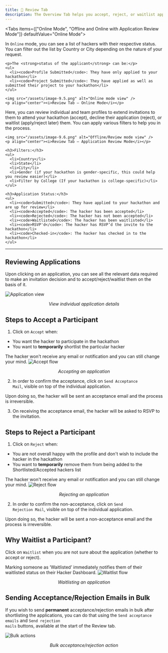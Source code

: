 ```yaml
---
title: 📜 Review Tab
description: The Overview Tab helps you accept, reject, or waitlist applications as per your hackathon guideline.
---
```



<Tabs items={["Online Mode", "Offline and Online with Application Review Mode"]} defaultValue="Online Mode">
  <Tab value="Online Mode">
    <p>
      In <code>Online</code> mode, you can see a list of hackers with their respective status. You can filter out the list by Country or City depending on the nature of your request.
    </p>

    <p>The <strong>status of the applicant</strong> can be:</p>
    <ul>
      <li><code>Profile Submitted</code>: They have only applied to your hackathon</li>
      <li><code>Project Submitted</code>: They have applied as well as submitted their project to your hackathon</li>
    </ul>

    <img src="/assets/image-9.5.png" alt="Online mode view" />
    <p align="center"><i>Review Tab – Online Mode</i></p>
  </Tab>

  <Tab value="Offline and Online with Application Review Mode">
    <p>
      Here, you can review individual and team profiles to extend invitations to them to attend your hackathon (accept), decline their application (reject), or waitlist (apply/reject later) them. You can apply various filters to help you in the process.
    </p>

    <img src="/assets/image-9.6.png" alt="Offline/Review mode view" />
    <p align="center"><i>Review Tab – Application Review Mode</i></p>

    <h3>Filters:</h3>
    <ul>
      <li>Country</li>
      <li>State</li>
      <li>City</li>
      <li>Gender (if your hackathon is gender-specific, this could help you review easier)</li>
      <li>Filter by College (If your hackathon is college-specific)</li>
    </ul>

    <h3>Application Status:</h3>
    <ul>
      <li><code>Submitted</code>: They have applied to your hackathon and are up for review</li>
      <li><code>Accepted</code>: The hacker has been accepted</li>
      <li><code>Rejected</code>: The hacker has not been accepted</li>
      <li><code>Waitlisted</code>: The hacker has been waitlisted</li>
      <li><code>RSVP'd</code>: The hacker has RSVP’d the invite to the hackathon</li>
      <li><code>Checked-in</code>: The hacker has checked in to the hackathon</li>
    </ul>
  </Tab>
</Tabs>

---

## Reviewing Applications

<p>
  Upon clicking on an application, you can see all the relevant data required to make an invitation decision and to accept/reject/waitlist them on the basis of it.
</p>

<img src="/assets/image-9.7.png" alt="Application view" />
<p align="center"><i>View individual application details</i></p>


## Steps to Accept a Participant

1. Click on <code>Accept</code> when:
  - You want the hacker to participate in the hackathon
  - You want to <strong>temporarily</strong> shortlist the particular hacker

<Callout title="Note" type="info">
  The hacker won't receive any email or notification and you can still change your mind.
</Callout>

<img src="/assets/image-9.8.png" alt="Accept flow" />
<p align="center"><i>Accepting an application</i></p>

2. In order to confirm the acceptance, click on <code>Send Acceptance Mail</code>, visible on top of the individual application.

<Callout title="Irreversible Action" type="warning">
  Upon doing so, the hacker will be sent an acceptance email and the process is irreversible.
</Callout>

3. On receiving the acceptance email, the hacker will be asked to RSVP to the invitation.


## Steps to Reject a Participant

1. Click on <code>Reject</code> when:
  - You are not overall happy with the profile and don't wish to include the hacker in the hackathon
  - You want to <strong>temporarily</strong> remove them from being added to the Shortlisted/Accepted hackers list

<Callout title="Note" type="info">
  The hacker won't receive any email or notification and you can still change your mind.
</Callout>

<img src="/assets/image-9.9.png" alt="Reject flow" />
<p align="center"><i>Rejecting an application</i></p>

2. In order to confirm the non-acceptance, click on <code>Send Rejection Mail</code>, visible on top of the individual application.

<Callout title="Irreversible Action" type="warning">
  Upon doing so, the hacker will be sent a non-acceptance email and the process is irreversible.
</Callout>


## Why Waitlist a Participant?

Click on <code>Waitlist</code> when you are not sure about the application (whether to accept or reject).

<Callout title="Note" type="warning">
  Marking someone as ‘Waitlisted’ immediately notifies them of their waitlisted status on their Hacker Dashboard.
</Callout>

<img src="/assets/image-9.10.png" alt="Waitlist flow" />
<p align="center"><i>Waitlisting an application</i></p>


## Sending Acceptance/Rejection Emails in Bulk

If you wish to send <strong>permanent</strong> acceptance/rejection emails in bulk after shortlisting the applications, you can do that using the <code>Send acceptance emails</code> and <code>Send rejection mails</code> buttons, available at the start of the Review tab.

<img src="/assets/image-9.11.png" alt="Bulk actions" />
<p align="center"><i>Bulk acceptance/rejection action</i></p>

